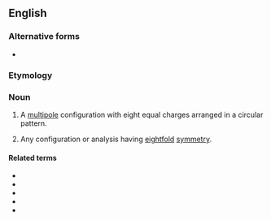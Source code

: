 ==English==

===Alternative forms===
* {{l|en|octupole}}

===Etymology===
{{prefix|octo|pole|lang=en}}

===Noun===
{{en-noun}}

# {{lb|en|physics}} A [[multipole]] configuration with eight equal charges arranged in a circular pattern.
# {{lb|en|physics}} Any configuration or analysis having [[eightfold]] [[symmetry]].

====Related terms====
* {{l|en|dipole}}
* {{l|en|hexadecapole}}
* {{l|en|hexapole}}
* {{l|en|multipole}}
* {{l|en|quadrupole}}